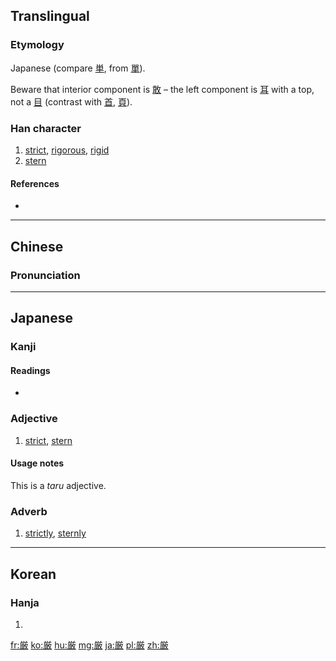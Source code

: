 {{also|嚴|严}}
==Translingual==
{{ja-forms|厳|[[严]]|[[嚴]]}}

===Etymology===
Japanese {{Han simp|嚴|f=吅}} (compare [[単]], from [[單]]).

Beware that interior component is [[敢]] – the left component is [[耳]] with a top, not a [[目]] (contrast with [[首]], [[頁]]).

===Han character===
{{Han char|rn=27|rad=厂|as=15|sn=17|four=|canj=火一一十大 (FMMJK), 火一弓十大 (FMNJK)|ids=⿱[[⺍]][[𠪚]]}}

# [[strict]], [[rigorous]], [[rigid]]
# [[stern]]

====References====
* {{Han ref|kx=0163.131|dkj=03048|hdz=10047.031|uh=53B3|ud=21427}}

----

==Chinese==

===Pronunciation===
{{zh-pron
|m=yán
|c=
}}

----

==Japanese==

===Kanji===
{{ja-kanji|grade=6|rs=厂15|style=s|kyu=嚴}}

====Readings====
* {{ja-readings|on=[[げん]] (gen), [[ごん]] (gon)|kun=[[きびしい]] (kibishii), [[おごそか]] (ogosoka), [[いつくし]] (itsukushi)}}

===Adjective===
{{ja-adj|kyu=嚴|decl=たる|げん}}

# [[strict]], [[stern]]

====Usage notes====
This is a ''taru'' adjective.

===Adverb===
{{ja-pos|adverb|kyu=嚴|げん}} 

# [[strictly]], [[sternly]]

----

==Korean==

===Hanja===
{{ko-hanja|hangeul=엄|rv=eom|mr=ŏm}}

# {{defn|lang=ko|sort=厂15}}

[[fr:厳]]
[[ko:厳]]
[[hu:厳]]
[[mg:厳]]
[[ja:厳]]
[[pl:厳]]
[[zh:厳]]